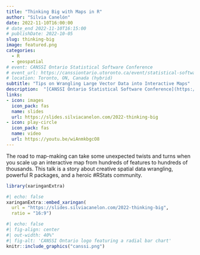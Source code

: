 ```yaml
---
title: "Thinking Big with Maps in R"
author: "Silvia Canelón"
date: 2022-11-10T16:00:00
# date_end 2022-11-10T16:15:00
# publishDate: 2022-10-05
slug: thinking-big
image: featured.png
categories:
  - R
  - geospatial
# event: CANSSI Ontario Statistical Software Conference
# event_url: https://canssiontario.utoronto.ca/event/statistical-software-conference/
# location: Toronto, ON, Canada (hybrid)
subtitle: "Tips on Wrangling Large Vector Data into Interactive Maps"
description:  "[CANSSI Ontario Statistical Software Conference](https://canssiontario.utoronto.ca/event/statistical-software-conference/) talk on interactive map-making with large vector data"
links:
- icon: images
  icon_pack: fas
  name: slides
  url: https://slides.silviacanelon.com/2022-thinking-big
- icon: play-circle
  icon_pack: fas
  name: video
  url: https://youtu.be/wiAnmkbgcO8
---
```


The road to map-making can take some unexpected twists and turns when you scale up an interactive map from hundreds of features to hundreds of thousands. This talk is a story about creative spatial data wrangling, powerful R packages, and a heroic #RStats community.

```r
library(xaringanExtra)
```

```r
#| echo: false
xaringanExtra::embed_xaringan(
  url = "https://slides.silviacanelon.com/2022-thinking-big",
  ratio = "16:9")
```


```r
#| echo: false
#| fig-align: center
#| out-width: 40%"
#| fig-alt: 'CANSSI Ontario logo featuring a radial bar chart'
knitr::include_graphics("canssi.png")
```

